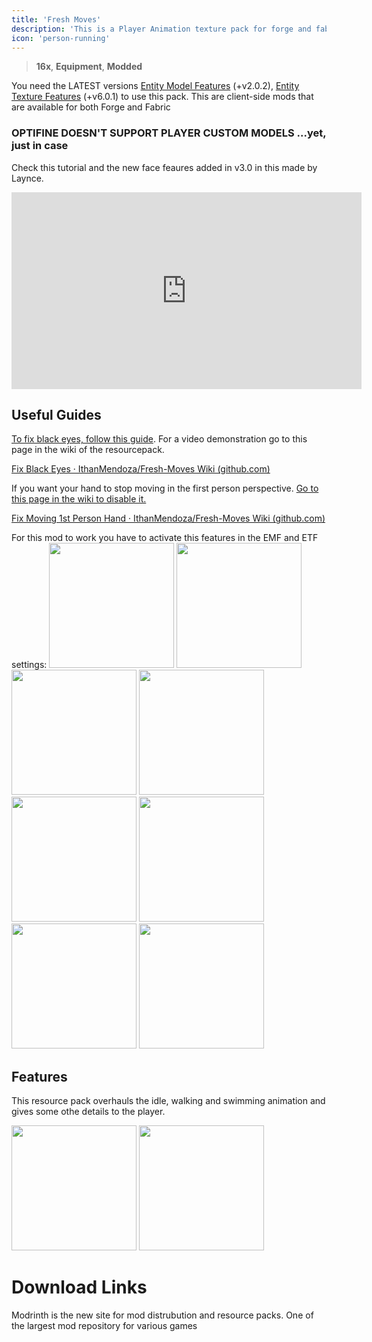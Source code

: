 ```yaml
---
title: 'Fresh Moves'
description: 'This is a Player Animation texture pack for forge and fabric.'
icon: 'person-running'
---
```


> <Icon icon="display" iconType="regular" /> **16x**, <Icon icon="wrench" iconType="regular" /> **Equipment**, <Icon icon="square-plus" iconType="regular" /> **Modded**


<Info>You need the LATEST versions [Entity Model Features](https://www.curseforge.com/minecraft/mc-mods/entity-model-features) (+v2.0.2), [Entity Texture Features](https://www.curseforge.com/minecraft/mc-mods/entity-texture-features-fabric) (+v6.0.1) to use this pack. This are client-side mods that are available for both Forge and Fabric</Info>

### OPTIFINE DOESN'T SUPPORT PLAYER CUSTOM MODELS ...yet, just in case

Check this tutorial and the new face feaures added in v3.0 in this made by Laynce.

<iframe 
width="560" height="315" 
src="https://www.youtube.com/embed/uDccyv7FROs?si=Tl41lnLebqG4Puvt" title="YouTube video player" frameborder="0" 
allow="accelerometer; autoplay; clipboard-write; encrypted-media; gyroscope; picture-in-picture; web-share" referrerpolicy="strict-origin-when-cross-origin" 
allowfullscreen>
</iframe>

## Useful Guides

[To fix black eyes, follow this guide](https://github.com/IthanMendoza/Fresh-Moves/wiki/Fix-Black-Eyes).
For a video demonstration go to this page in the wiki of the resourcepack.

[Fix Black Eyes · IthanMendoza/Fresh-Moves Wiki (github.com)](https://github.com/IthanMendoza/Fresh-Moves/wiki/Fix-Black-Eyes)

If you want your hand to stop moving in the first person perspective. [Go to this page in the wiki to disable it.](https://github.com/IthanMendoza/Fresh-Moves/wiki/Fix-Moving-1st-Person-Hand)

[Fix Moving 1st Person Hand · IthanMendoza/Fresh-Moves Wiki (github.com)](https://github.com/IthanMendoza/Fresh-Moves/wiki/Fix-Moving-1st-Person-Hand)

For this mod to work you have to activate this features in the EMF and ETF settings:
<Steps>
  <Step title="First, go to resource packs.">
    <img height="200" noZoom src="/images/fm-1.png" />
  </Step>
  <Step title="Then click this button (ETF and EMF settings).">
    <img height="200" noZoom src="/images/fm-2.png" />
  </Step>
  <Step title="Click on textures.">
    <img height="200" noZoom src="/images/fm-3.png" />
  </Step>
  <Step title="Click on player skin settings.">
    <img height="200" noZoom src="/images/fm-4.png" />
  </Step>
  <Step title="And activate the option that says 'Allow skin' transparency and set it to 'All skins'">
    <img height="200" noZoom src="/images/fm-5.png" />
  </Step>
  <Step title="Go back and click on models">
    <img height="200" noZoom src="/images/fm-6.png" />
  </Step>
  <Step title="Click Option & Fixes">
    <img height="200" noZoom src="/images/fm-7.png" />
  </Step>
  <Step title="And finally turn on the option that says 'Prevent first person hand animation'">
    <img height="200" noZoom src="/images/fm-8.png" />
  </Step>
</Steps>

## Features 
This resource pack overhauls the idle, walking and swimming animation and gives some othe details to the player.

<img height="200" noZoom src="/images/fm-feature1.png" />
<img height="200" noZoom src="/images/fm-feature2.png" />

# Download Links

<CardGroup cols={2}>
  <Card 
    title="Modrinth Download Link"
    icon= "download"
    href="https://modrinth.com/resourcepack/tras-fresh-player"
  >
    Modrinth is the new site for mod distrubution and resource packs.
  </Card>
  <Card
    title="Curseforge Download Link"
    icon="download"
    href="https://www.curseforge.com/minecraft/texture-packs/fresh-moves"
  >
    One of the largest mod repository for various games
  </Card>
</CardGroup>
